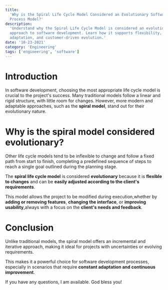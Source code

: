 ```yaml
---
title:
  'Why is the Spiral Life Cycle Model Considered an Evolutionary Software
  Process Model?'
description:
  'Understand why the Spiral Life Cycle Model is considered an evolutionary
  approach to software development. Learn how it supports flexibility, change
  adaptation, and customer-driven evolution.'
date: '10-23-2021'
category: 'Engineering'
tags: ['engineering', 'software']
---
```


# Introduction

In software development, choosing the most appropriate life cycle model is
crucial to the project's success. Many traditional models follow a linear and
rigid structure, with little room for changes. However, more modern and
adaptable approaches, such as the **spiral model**, stand out for their
evolutionary nature.

# Why is the spiral model considered evolutionary?

Other life cycle models tend to be inflexible to change and follow a fixed path
from start to finish, completing a predefined sequence of steps to reach a
single goal outlined during the planning stage.

The **spiral life cycle model** is considered **evolutionary** because it is
**flexible to changes** and can be **easily adjusted according to the client's
requirements**.

This model allows the project to be modified during execution,whether by
**adding or removing features**, **changing the interface**, or **improving
usability**,always with a focus on the **client's needs and feedback**.

# Conclusion

Unlike traditional models, the spiral model offers an incremental and iterative
approach, making it ideal for projects with uncertainties or evolving
requirements.

This makes it a powerful choice for software development processes, especially
in scenarios that require **constant adaptation and continuous improvement**.

If you have any questions, I am available. God bless you!
